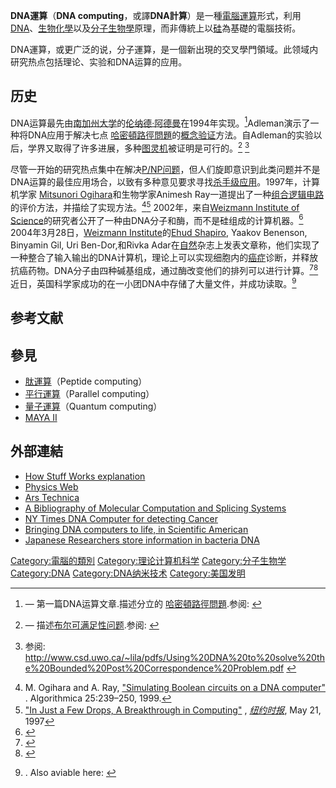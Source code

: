 {{Expand|time=2010-10-29}}
'''DNA運算'''（'''DNA computing'''，或譯'''DNA計算'''）是一種[[電腦|電腦]][[運算|運算]]形式，利用[[DNA|DNA]]、[[生物化學|生物化學]]以及[[分子生物學|分子生物學]]原理，而非傳統上以[[硅|硅]]為基礎的電腦技術。

DNA運算，或更广泛的说，分子運算，是一個新出現的交叉學門領域。此领域内研究热点包括理论、实验和DNA运算的应用。

==历史==
DNA运算最先由[[南加州大学|南加州大学]]的[[伦纳德·阿德曼|伦纳德·阿德曼]]在1994年实现。<ref>{{cite journal|title=Molecular computation of solutions to combinatorial problems|journal=Science|date=1994-11-11|doi=10.1126/science.7973651|url=http://science.sciencemag.org/content/266/5187/1021|language=en|volume=266|issue=5187|pages=1021–1024|issn=0036-8075|accessdate=2018-04-02|author=L. M. Adleman|archive-date=2018-01-31|archive-url=https://web.archive.org/web/20180131002528/http://science.sciencemag.org/content/266/5187/1021|dead-url=no}} — 第一篇DNA运算文章.描述分立的 [[哈密頓路徑問題|哈密頓路徑問題]].参阅: {{cite web |url=http://www.usc.edu/dept/molecular-science/papers/fp-sci94.pdf |title=存档副本 |accessdate=2005-11-21 |deadurl=yes |archiveurl=https://web.archive.org/web/20050206144827/http://www.usc.edu/dept/molecular-science/papers/fp-sci94.pdf |archivedate=2005-02-06 }}</ref>Adleman演示了一种将DNA应用于解决七点 [[哈密頓路徑問題|哈密頓路徑問題]]的[[概念验证|概念验证]]方法。自Adleman的实验以后，学界又取得了许多进展，多种[[图灵机|图灵机]]被证明是可行的。<ref>{{cite journal|url=http://linkinghub.elsevier.com/retrieve/pii/S0166218X96000583|pages=79–94|title=On the computational power of DNA|journal=Discrete Applied Mathematics|volume=71|issue=1-3|accessdate=2018-04-02|doi=10.1016/s0166-218x(96)00058-3|author=Dan Boneh, Christopher Dunworth, Richard J. Lipton, Jir̆í Sgall|archive-date=2018-06-04|archive-url=https://web.archive.org/web/20180604134424/https://linkinghub.elsevier.com/retrieve/pii/S0166218X96000583|dead-url=no}} — 描述[[布尔可满足性问题|布尔可满足性问题]].参阅: {{cite web |url=http://www.cs.tau.ac.il/~kempe/TEACHING/SEMINAR-LENS-SPRING08/boneh95DNAcomputational.pdf |title=存档副本 |accessdate=2011-10-14 |deadurl=yes |archiveurl=https://web.archive.org/web/20120406103849/http://www.cs.tau.ac.il/~kempe/TEACHING/SEMINAR-LENS-SPRING08/boneh95DNAcomputational.pdf |archivedate=2012-04-06 }}</ref>
<ref>{{cite journal
 |author       = Lila Kari, Greg Gloor, Sheng Yu
 |title        = Using DNA to solve the Bounded Post Correspondence Problem
 |journal      = Theoretical Computer Science
 |volume       = 231
 |issue        = 2
 |pages        = 192–203
 |url          = http://citeseer.ist.psu.edu/kari00using.html
 |date         = January 2000
 |access-date  = 2011-10-22
 |archive-date = 2008-04-18
 |archive-url  = https://web.archive.org/web/20080418225001/http://citeseer.ist.psu.edu/kari00using.html
 |dead-url     = no
}}参阅: http://www.csd.uwo.ca/~lila/pdfs/Using%20DNA%20to%20solve%20the%20Bounded%20Post%20Correspondence%20Problem.pdf {{Wayback|url=http://www.csd.uwo.ca/~lila/pdfs/Using%20DNA%20to%20solve%20the%20Bounded%20Post%20Correspondence%20Problem.pdf |date=20120330062411 }}</ref>

尽管一开始的研究热点集中在解决[[P/NP问题|P/NP问题]]，但人们旋即意识到此类问题并不是DNA运算的最佳应用场合，以致有多种意见要求寻找[[杀手级应用|杀手级应用]]。1997年，计算机学家 [[Mitsunori_Ogihara|Mitsunori Ogihara]]和生物学家Animesh Ray一道提出了一种[[组合逻辑电路|组合逻辑电路]]的评价方法，并描绘了实现方法。<ref>M. Ogihara and A. Ray, [http://wwwcp.tphys.uni-heidelberg.de/comp-phys/handouts/Boolean2.pdf "Simulating Boolean circuits on a DNA computer"] {{Wayback|url=http://wwwcp.tphys.uni-heidelberg.de/comp-phys/handouts/Boolean2.pdf |date=20120425064657 }}.
Algorithmica 25:239–250, 1999.</ref><ref>[http://partners.nytimes.com/library/cyber/week/052197dna.html "In Just a Few Drops, A Breakthrough in Computing"] {{Wayback|url=http://partners.nytimes.com/library/cyber/week/052197dna.html |date=20120402134439 }}, ''[[纽约时报|纽约时报]]'', May 21, 1997</ref>
2002年，来自[[Weizmann_Institute_of_Science|Weizmann Institute of Science]]的研究者公开了一种由DNA分子和酶，而不是硅组成的计算机器。<ref>{{cite web |url=http://news.nationalgeographic.com/news/2003/02/0224_030224_DNAcomputer.html |title=Computer Made from DNA and Enzymes |accessdate=2009-11-26 |last=Lovgren |first=Stefan |date=2003-02-24 |work=National Geographic |archive-date=2003-02-26 |archive-url=https://web.archive.org/web/20030226202101/http://news.nationalgeographic.com/news/2003/02/0224_030224_DNAcomputer.html |dead-url=no }}</ref> 2004年3月28日，[[Weizmann_Institute|Weizmann Institute]]的[[Ehud_Shapiro|Ehud Shapiro]], Yaakov Benenson, Binyamin Gil, Uri Ben-Dor,和Rivka Adar在[[自然_(期刊)|自然]]杂志上发表文章称，他们实现了一种整合了输入输出的DNA计算机，理论上可以实现细胞内的[[癌症|癌症]]诊断，并释放抗癌药物。DNA分子由四种碱基组成，通过酶改变他们的排列可以进行计算。<ref>{{cite journal|title=DNA-based computing of strategic assignment problems|journal=Physical Review Letters|date=3 May 2011|first1=Jian-Jun|last1=Shu|first2=Q.-W.|last2=Wang|first3=K.-Y.|last3=Yong|volume=106|issue=18|pages=188702|doi=10.1103/PhysRevLett.106.188702|pmid=21635133|s2cid=25989989|bibcode=2011PhRvL.106r8702S}}</ref><ref name=“ShuDNAGPS”>{{cite journal|title=Programmable DNA-mediated multitasking processor|journal=Journal of Physical Chemistry B|date=30 April 2015|first1=Jian-Jun|last1=Shu|first2=Q.-W.|last2=Wang|first3=K.-Y.|last3=Yong|first4=F.|last4=Shao|first5=K.J.|last5=Lee|volume=119|issue=17|pages=5639–5644|doi=10.1021/acs.jpcb.5b02165|pmid=25874653|s2cid=10446710|arxiv=1508.03509|bibcode=2015arXiv150803509S}}</ref> 近日，英国科学家成功的在一小团DNA中存储了大量文件，并成功读取。<ref name="shapiro_cancer">{{cite journal|url=http://www.nature.com/articles/nature02551|pages=423–429|title=An autonomous molecular computer for logical control of gene expression|journal=Nature|volume=429|issue=6990|issn=1476-4687|date=2004/05|language=En|accessdate=2018-04-02|doi=10.1038/nature02551|author=Yaakov Benenson, Binyamin Gil, Uri Ben-Dor, Rivka Adar, Ehud Shapiro|archive-date=2019-02-15|archive-url=https://web.archive.org/web/20190215214948/https://www.nature.com/articles/nature02551|dead-url=no}}. Also aviable here: {{cite web |url=http://www.wisdom.weizmann.ac.il/~udi/papers/automoleculcomp_nat04.pdf |title=存档副本 |accessdate=2013-10-23 |deadurl=yes |archiveurl=https://web.archive.org/web/20120402153014/http://www.wisdom.weizmann.ac.il/~udi/papers/automoleculcomp_nat04.pdf |archivedate=2012-04-02 }}</ref>

==参考文献==
{{Reflist}}

== 參見 ==
* [[肽運算|肽運算]]（Peptide computing）
* [[平行運算|平行運算]]（Parallel computing）
* [[量子運算|量子運算]]（Quantum computing）
* [[MAYA_II|MAYA II]]

== 外部連結 ==
* [http://computer.howstuffworks.com/dna-computer.htm How Stuff Works explanation]{{Wayback|url=http://computer.howstuffworks.com/dna-computer.htm |date=20160221144758 }}
* [http://physicsweb.org/article/news/6/3/11 Physics Web]{{Wayback|url=http://physicsweb.org/article/news/6/3/11 |date=20040825021955 }}
* [http://www.arstechnica.com/reviews/2q00/dna/dna-1.html Ars Technica]{{Wayback|url=http://www.arstechnica.com/reviews/2q00/dna/dna-1.html |date=20070711070450 }}
* [https://web.archive.org/web/20060324063939/http://www.dcs.ex.ac.uk/~pf201/dna.html A Bibliography of Molecular Computation and Splicing Systems]
* [http://www.nytimes.com/2004/04/29/science/29DNA.html NY Times DNA Computer for detecting Cancer]{{Wayback|url=http://www.nytimes.com/2004/04/29/science/29DNA.html |date=20100130100620 }}
* [https://web.archive.org/web/20070715132025/http://www.sciam.com/article.cfm?articleID=0005BC6A-97DF-1446-951483414B7F0101 Bringing DNA computers to life, in Scientific American]
* [https://web.archive.org/web/20070927191714/http://www.tfot.info/index.php?option=com_rsgallery2&page=inline&id=197&catid=1&limitstart=177 Japanese Researchers store information in bacteria DNA]

[[Category:電腦的類別|Category:電腦的類別]]
[[Category:理论计算机科学|Category:理论计算机科学]]
[[Category:分子生物学|Category:分子生物学]]
[[Category:DNA|Category:DNA]]
[[Category:DNA纳米技术|Category:DNA纳米技术]]
[[Category:美国发明|Category:美国发明]]